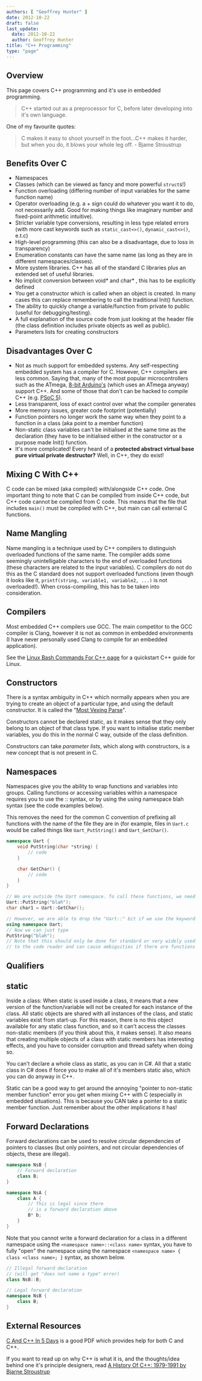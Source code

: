 ```yaml
---
authors: [ "Geoffrey Hunter" ]
date: 2012-10-22
draft: false
last_update:
  date: 2012-10-22
  author: Geoffrey Hunter
title: "C++ Programming"
type: "page"
---
```


## Overview

This page covers C++ programming and it's use in embedded programming.

> C++ started out as a preprocessor for C, before later developing into it's own language.

One of my favourite quotes:

> C makes it easy to shoot yourself in the foot...C++ makes it harder, but when you do, it blows your whole leg off. - Bjame Stroustrup

## Benefits Over C

* Namespaces
* Classes (which can be viewed as fancy and more powerful `struct`s!)
* Function overloading (differing number of input variables for the same function name)
* Operator overloading (e.g. a + sign could do whatever you want it to do, not necessarily add. Good for making things like imaginary number and fixed-point arithmetic intuitive).
* Stricter variable type conversions, resulting in less type related errors (with more cast keywords such as `static_cast<>()`, `dynamic_cast<>()`, e.t.c)
* High-level programming (this can also be a disadvantage, due to loss in transparency)
* Enumeration constants can have the same name (as long as they are in different namespaces/classes).
* More system libraries. C++ has all of the standard C libraries plus an extended set of useful libraries.
* No implicit conversion between void* and char* , this has to be explicitly defined
* You get a constructor which is called when an object is created. In many cases this can replace remembering to call the traditional Init() function.
* The ability to quickly change a variable/function from private to public (useful for debugging/testing).
* A full explanation of the source code from just looking at the header file (the class definition includes private objects as well as public).
* Parameters lists for creating constructors

## Disadvantages Over C

* Not as much support for embedded systems. Any self-respecting embedded system has a compiler for C. However, C++ compilers are less common. Saying that, many of the most popular microcontrollers such as the ATmega, [8-bit Arduino's](/programming/microcontrollers/arduino) (which uses an ATmega anyway) support C++. And some of those that don't can be hacked to compile C++ (e.g. [PSoC 5](/programming/microcontrollers/psoc)).
* Less transparent, loss of exact control over what the compiler generates
* More memory issues, greater code footprint (potentially)
* Function pointers no longer work the same way when they point to a function in a class (aka point to a member function)
* Non-static class variables can't be initialised at the same time as the declaration (they have to be initialised either in the constructor or a purpose made Init() function.
* It's more complicated! Every heard of a **protected abstract virtual base pure virtual private destructor?** Well, in C++, they do exist!

## Mixing C With C++

C code can be mixed (aka compiled) with/alongside C++ code. One important thing to note that C can be compiled from inside C++ code, but C++ code cannot be compiled from C code. This means that the file that includes `main()` must be compiled with C++, but main can call external C functions.

## Name Mangling

Name mangling is a technique used by C++ compilers to distinguish overloaded functions of the same name. The compiler adds some seemingly unintelligable characters to the end of overloaded functions (these characters are related to the input variables). C compilers do not do this as the C standard does not support overloaded functions (even though it looks like it, `printf(string, variable1, variable2, ...)` is not overloaded!). When cross-compiling, this has to be taken into consideration.

## Compilers

Most embedded C++ compilers use GCC. The main competitor to the GCC compiler is Clang, however it is not as common in embedded environments (I have never personally used Clang to compile for an embedded application).

See the [Linux Bash Commands For C++ page](/programming/languages/c-plus-plus/linux-bash-commands-for-cpp/) for a quickstart C++ guide for Linux.

## Constructors

There is a syntax ambiguity in C++ which normally appears when you are trying to create an object of a particular type, and using the default constructor. It is called the "[Most Vexing Parse](http://en.wikipedia.org/wiki/Most_vexing_parse)".

Constructors cannot be declared static, as it makes sense that they only belong to an object of that class type. If you want to initialise static member variables, you do this in the normal C way, outside of the class definition.

Constructors can take _parameter lists_, which along with constructors, is a new concept that is not present in C.

## Namespaces

Namespaces give you the ability to wrap functions and variables into groups. Calling functions or accessing variables within a namespace requires you to use the :: syntax, or by using the using namespace blah syntax (see the code examples below).

This removes the need for the common C convention of prefixing all functions with the name of the file they are in (for example, files in `Uart.c` would be called things like `Uart_PutString()` and `Uart_GetChar()`.

```c++
namespace Uart {
    void PutString(char *string) {
        // code
    }

    char GetChar() {
        // code
    }
}

// We are outside the Uart namespace. To call these functions, we need to prepend the function calls with the namespace name and the `::` syntax
Uart::PutString("blah");
char char1 = Uart::GetChar();

// However, we are able to drop the "Uart::" bit if we use the keyword "using"
using namespace Uart;
// Now we can just type
PutString("blah");
// Note that this should only be done for standard or very widely used libraries, as it reduces the information
// to the code reader and can cause ambiguities if there are functions with the same name.
```

## Qualifiers

## static

Inside a class: When static is used inside a class, it means that a new version of the function/variable will not be created for each instance of the class. All static objects are shared with all instances of the class, and static variables exist from start-up. For this reason, there is no this object available for any static class function, and so it can't access the classes non-static members (if you think about this, it makes sense). It also means that creating multiple objects of a class with static members has interesting effects, and you have to consider corruption and thread safety when doing so.

You can't declare a whole class as static, as you can in C#. All that a static class in C# does if force you to make all of it's members static also, which you can do anyway in C++.

Static can be a good way to get around the annoying "pointer to non-static member function" error you get when mixing C++ with C (especially in embedded situations). This is because you CAN take a pointer to a static member function. Just remember about the other implications it has!

## Forward Declarations

Forward declarations can be used to resolve circular dependencies of pointers to classes (but only pointers, and not circular dependencies of objects, these are illegal).

```c++    
namespace NsB {
    // Forward declaration
    class B;
}

namespace NsA {
    class A {
        // This is legal since there
        // is a forward declaration above
        B* b;
    }
}
```

Note that you cannot write a forward declaration for a class in a different namespace using the `<namespace name>::<class name>` syntax, you have to fully "open" the namespace using the namespace `<namespace name> { class <class name>; }` syntax, as shown below.

```c++    
// Illegal forward declaration
// (will get "does not name a type" error)
class NsB::B;

// Legal forward declaration
namespace NsB {
    class B;
}
```

## External Resources

[C And C++ In 5 Days](http://itee.uq.edu.au/~comp3300/Resources/C_C++_notes.pdf) is a good PDF which provides help for both C and C++.

If you want to read up on why C++ is what it is, and the thoughts/idea behind one it's principle designers, read [A History Of C++: 1979-1991 by Bjarne Stroustrup](http://www.stroustrup.com/hopl2.pdf)
